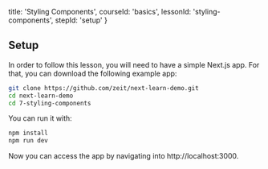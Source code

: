 
  title: 'Styling Components',
  courseId: 'basics',
  lessonId: 'styling-components',
  stepId: 'setup'
}

## Setup

In order to follow this lesson, you will need to have a simple Next.js app. For that, you can download the following example app:

```bash
git clone https://github.com/zeit/next-learn-demo.git
cd next-learn-demo
cd 7-styling-components
```

You can run it with:

```bash
npm install
npm run dev
```

Now you can access the app by navigating into http://localhost:3000.

